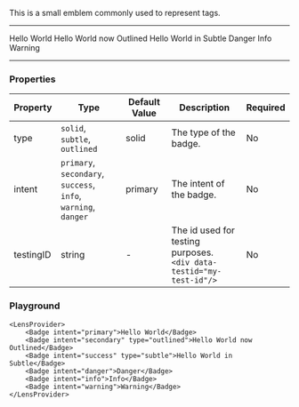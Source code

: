 
This is a small emblem commonly used to represent tags.

---

<LensProvider>
    <Badge intent="primary">Hello World</Badge>
    <Badge intent="secondary" type="outlined">Hello World now Outlined</Badge>
    <Badge intent="success" type="subtle">Hello World in Subtle</Badge>
    <Badge intent="danger">Danger</Badge>
    <Badge intent="info">Info</Badge>
    <Badge intent="warning">Warning</Badge>
</LensProvider>

---

### Properties

|Property|Type|Default Value|Description|Required|
|---|---|---|---|---|
|type|`solid`, `subtle`, `outlined` |solid | The type of the badge.|No|
|intent|`primary`, `secondary`, `success`, <br/>`info`, `warning`, `danger`|primary | The intent of the badge.|No|
|testingID| string | - | The id used for testing purposes.<br/>`<div data-testid="my-test-id"/>` |No|

### Playground

```tsx live
<LensProvider>
    <Badge intent="primary">Hello World</Badge>
    <Badge intent="secondary" type="outlined">Hello World now Outlined</Badge>
    <Badge intent="success" type="subtle">Hello World in Subtle</Badge>
    <Badge intent="danger">Danger</Badge>
    <Badge intent="info">Info</Badge>
    <Badge intent="warning">Warning</Badge>
</LensProvider>
```